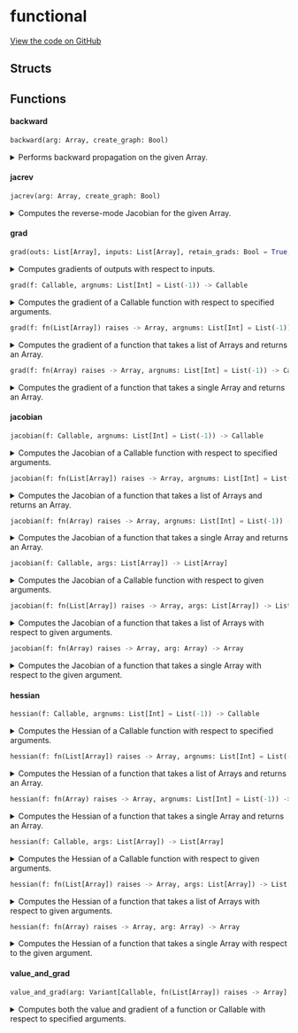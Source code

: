 # functional



[View the code on GitHub](https://github.com/endia-ai/Endia/tree/nightly/endia/autograd/functional.mojo)

## Structs

## Functions

#### **backward**

```python
backward(arg: Array, create_graph: Bool)
```

<details>
<summary>Performs backward propagation on the given Array.</summary>

###### Args

- ``arg``: ``Array``
  

- ``create_graph``: ``Bool``
  


</details>

#### **jacrev**

```python
jacrev(arg: Array, create_graph: Bool)
```

<details>
<summary>Computes the reverse-mode Jacobian for the given Array.</summary>

###### Args

- ``arg``: ``Array``
  

- ``create_graph``: ``Bool``
  


</details>

#### **grad**

```python
grad(outs: List[Array], inputs: List[Array], retain_grads: Bool = True, create_graph: Bool = False) -> List[Array]
```

<details>
<summary>Computes gradients of outputs with respect to inputs.</summary>

###### Args

- ``outs``: ``List[Array]``
  

- ``inputs``: ``List[Array]``
  

- ``retain_grads``: ``Bool`` (default: ``True``)
  

- ``create_graph``: ``Bool`` (default: ``False``)
  

###### Returns
- ``List[Array]`` - 


</details>

```python
grad(f: Callable, argnums: List[Int] = List(-1)) -> Callable
```

<details>
<summary>Computes the gradient of a Callable function with respect to specified arguments.</summary>

###### Args

- ``f``: ``Callable``
  

- ``argnums``: ``List[Int]`` (default: ``List(-1)``)
  

###### Returns
- ``Callable`` - 


</details>

```python
grad(f: fn(List[Array]) raises -> Array, argnums: List[Int] = List(-1)) -> Callable
```

<details>
<summary>Computes the gradient of a function that takes a list of Arrays and returns an Array.</summary>

###### Args

- ``f``: ``fn(List[Array]) raises -> Array``
  

- ``argnums``: ``List[Int]`` (default: ``List(-1)``)
  

###### Returns
- ``Callable`` - 


</details>

```python
grad(f: fn(Array) raises -> Array, argnums: List[Int] = List(-1)) -> Callable
```

<details>
<summary>Computes the gradient of a function that takes a single Array and returns an Array.</summary>

###### Args

- ``f``: ``fn(Array) raises -> Array``
  

- ``argnums``: ``List[Int]`` (default: ``List(-1)``)
  

###### Returns
- ``Callable`` - 


</details>

#### **jacobian**

```python
jacobian(f: Callable, argnums: List[Int] = List(-1)) -> Callable
```

<details>
<summary>Computes the Jacobian of a Callable function with respect to specified arguments.</summary>

###### Args

- ``f``: ``Callable``
  

- ``argnums``: ``List[Int]`` (default: ``List(-1)``)
  

###### Returns
- ``Callable`` - 


</details>

```python
jacobian(f: fn(List[Array]) raises -> Array, argnums: List[Int] = List(-1)) -> Callable
```

<details>
<summary>Computes the Jacobian of a function that takes a list of Arrays and returns an Array.</summary>

###### Args

- ``f``: ``fn(List[Array]) raises -> Array``
  

- ``argnums``: ``List[Int]`` (default: ``List(-1)``)
  

###### Returns
- ``Callable`` - 


</details>

```python
jacobian(f: fn(Array) raises -> Array, argnums: List[Int] = List(-1)) -> Callable
```

<details>
<summary>Computes the Jacobian of a function that takes a single Array and returns an Array.</summary>

###### Args

- ``f``: ``fn(Array) raises -> Array``
  

- ``argnums``: ``List[Int]`` (default: ``List(-1)``)
  

###### Returns
- ``Callable`` - 


</details>

```python
jacobian(f: Callable, args: List[Array]) -> List[Array]
```

<details>
<summary>Computes the Jacobian of a Callable function with respect to given arguments.</summary>

###### Args

- ``f``: ``Callable``
  

- ``args``: ``List[Array]``
  

###### Returns
- ``List[Array]`` - 


</details>

```python
jacobian(f: fn(List[Array]) raises -> Array, args: List[Array]) -> List[Array]
```

<details>
<summary>Computes the Jacobian of a function that takes a list of Arrays with respect to given arguments.</summary>

###### Args

- ``f``: ``fn(List[Array]) raises -> Array``
  

- ``args``: ``List[Array]``
  

###### Returns
- ``List[Array]`` - 


</details>

```python
jacobian(f: fn(Array) raises -> Array, arg: Array) -> Array
```

<details>
<summary>Computes the Jacobian of a function that takes a single Array with respect to the given argument.</summary>

###### Args

- ``f``: ``fn(Array) raises -> Array``
  

- ``arg``: ``Array``
  

###### Returns
- ``Array`` - 


</details>

#### **hessian**

```python
hessian(f: Callable, argnums: List[Int] = List(-1)) -> Callable
```

<details>
<summary>Computes the Hessian of a Callable function with respect to specified arguments.</summary>

###### Args

- ``f``: ``Callable``
  

- ``argnums``: ``List[Int]`` (default: ``List(-1)``)
  

###### Returns
- ``Callable`` - 


</details>

```python
hessian(f: fn(List[Array]) raises -> Array, argnums: List[Int] = List(-1)) -> Callable
```

<details>
<summary>Computes the Hessian of a function that takes a list of Arrays and returns an Array.</summary>

###### Args

- ``f``: ``fn(List[Array]) raises -> Array``
  

- ``argnums``: ``List[Int]`` (default: ``List(-1)``)
  

###### Returns
- ``Callable`` - 


</details>

```python
hessian(f: fn(Array) raises -> Array, argnums: List[Int] = List(-1)) -> Callable
```

<details>
<summary>Computes the Hessian of a function that takes a single Array and returns an Array.</summary>

###### Args

- ``f``: ``fn(Array) raises -> Array``
  

- ``argnums``: ``List[Int]`` (default: ``List(-1)``)
  

###### Returns
- ``Callable`` - 


</details>

```python
hessian(f: Callable, args: List[Array]) -> List[Array]
```

<details>
<summary>Computes the Hessian of a Callable function with respect to given arguments.</summary>

###### Args

- ``f``: ``Callable``
  

- ``args``: ``List[Array]``
  

###### Returns
- ``List[Array]`` - 


</details>

```python
hessian(f: fn(List[Array]) raises -> Array, args: List[Array]) -> List[Array]
```

<details>
<summary>Computes the Hessian of a function that takes a list of Arrays with respect to given arguments.</summary>

###### Args

- ``f``: ``fn(List[Array]) raises -> Array``
  

- ``args``: ``List[Array]``
  

###### Returns
- ``List[Array]`` - 


</details>

```python
hessian(f: fn(Array) raises -> Array, arg: Array) -> Array
```

<details>
<summary>Computes the Hessian of a function that takes a single Array with respect to the given argument.</summary>

###### Args

- ``f``: ``fn(Array) raises -> Array``
  

- ``arg``: ``Array``
  

###### Returns
- ``Array`` - 


</details>

#### **value_and_grad**

```python
value_and_grad(arg: Variant[Callable, fn(List[Array]) raises -> Array], argnums: List[Int] = List(-1)) -> Callable
```

<details>
<summary>Computes both the value and gradient of a function or Callable with respect to specified arguments.</summary>

###### Args

- ``arg``: ``Variant[Callable, fn(List[Array]) raises -> Array]``
  

- ``argnums``: ``List[Int]`` (default: ``List(-1)``)
  

###### Returns
- ``Callable`` - 


</details>

